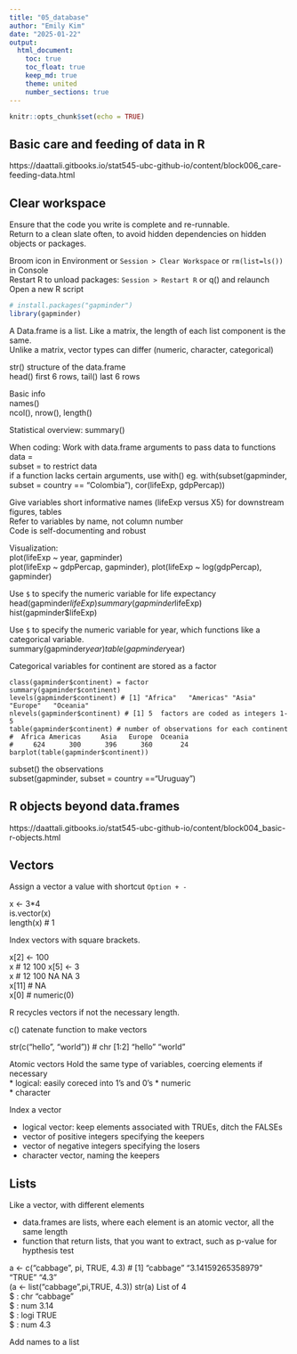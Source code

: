 ```yaml
---
title: "05_database"
author: "Emily Kim"
date: "2025-01-22"
output: 
  html_document: 
    toc: true
    toc_float: true
    keep_md: true
    theme: united
    number_sections: true
---
```


```r
knitr::opts_chunk$set(echo = TRUE)
```

## Basic care and feeding of data in R  
https://daattali.gitbooks.io/stat545-ubc-github-io/content/block006_care-feeding-data.html

## Clear workspace
Ensure that the code you write is complete and re-runnable.  
Return to a clean slate often, to avoid hidden dependencies on hidden objects or packages.  

Broom icon in Environment or `Session > Clear Workspace` or `rm(list=ls())` in Console  
Restart R to unload packages:  `Session > Restart R` or q() and relaunch 
Open a new R script  

```r
# install.packages("gapminder")
library(gapminder)
```

A Data.frame is a list. 
Like a matrix, the length of each list component is the same.    
Unlike a matrix, vector types can differ (numeric, character, categorical)   

str() structure of the data.frame   
head() first 6 rows, tail() last 6 rows

Basic info  
names()  
ncol(), nrow(), length()  

Statistical overview: 
summary()  

When coding: 
Work with data.frame arguments to pass data to functions     
data =   
subset = to restrict data  
if a function lacks certain arguments, use with() 
eg. with(subset(gapminder, subset = country == "Colombia"),
cor(lifeExp, gdpPercap))

Give variables short informative names (lifeExp versus X5) for downstream figures, tables  
Refer to variables by name, not column number  
Code is self-documenting and robust  

Visualization:  
plot(lifeExp ~ year, gapminder)  
plot(lifeExp ~ gdpPercap, gapminder), plot(lifeExp ~ log(gdpPercap), gapminder)  

Use `$` to specify the numeric variable for life expectancy  
head(gapminder$lifeExp)  
summary(gapminder$lifeExp)  
hist(gapminder$lifeExp)  

Use `$` to specify the numeric variable for year, which functions like a categorical variable.  
summary(gapminder$year)  
table(gapminder$year)   

Categorical variables for continent are stored as a factor  
```
class(gapminder$continent) = factor  
summary(gapminder$continent) 
levels(gapminder$continent) # [1] "Africa"   "Americas" "Asia"     "Europe"   "Oceania"  
nlevels(gapminder$continent) # [1] 5  factors are coded as integers 1-5  
table(gapminder$continent) # number of observations for each continent  
#  Africa Americas     Asia   Europe  Oceania 
#     624      300      396      360       24 
barplot(table(gapminder$continent)) 

```

subset() the observations   
subset(gapminder, subset = country =="Uruguay")  

## R objects beyond data.frames    
https://daattali.gitbooks.io/stat545-ubc-github-io/content/block004_basic-r-objects.html  

## Vectors  

Assign a vector a value with shortcut `Option + -` 

x <- 3*4  
is.vector(x)  
length(x) # 1  

Index vectors with square brackets.  

x[2] <- 100  
x # 12 100 
x[5] <- 3  
x # 12 100 NA NA 3  
x[11] # NA  
x[0] # numeric(0)  

R recycles vectors if not the necessary length.  

c() catenate function to make vectors  

str(c("hello", "world")) # chr [1:2] "hello" "world"

Atomic vectors 
Hold the same type of variables, coercing elements if necessary  
* logical: easily coreced into 1's and 0's
* numeric  
* character  

Index a vector  

* logical vector: keep elements associated with TRUEs, ditch the FALSEs
* vector of positive integers specifying the keepers
* vector of negative integers specifying the losers
* character vector, naming the keepers  

## Lists  
Like a vector, with different elements  

* data.frames are lists, where each element is an atomic vector, all the same length  
* function that return lists, that you want to extract, such as p-value for hypthesis test  

a <- c("cabbage", pi, TRUE, 4.3) # [1] "cabbage"  "3.14159265358979" "TRUE" "4.3"  
(a <- list("cabbage",pi,TRUE, 4.3))
str(a)
List of 4  
 $ : chr "cabbage"  
 $ : num 3.14  
 $ : logi TRUE  
 $ : num 4.3   
 
 Add names to a list

